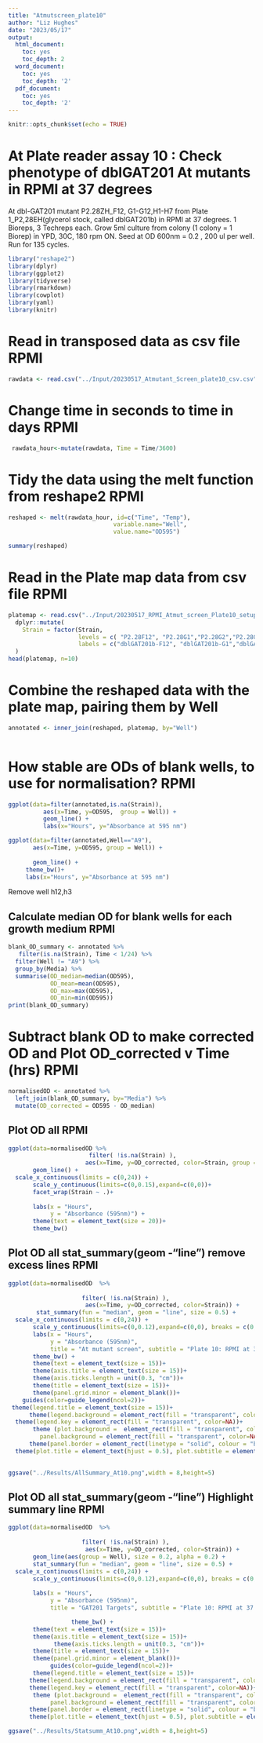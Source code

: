 ```yaml
---
title: "Atmutscreen_plate10"
author: "Liz Hughes"
date: "2023/05/17"
output: 
  html_document:
    toc: yes
    toc_depth: 2
  word_document:
    toc: yes
    toc_depth: '2'
  pdf_document:
    toc: yes
    toc_depth: '2'
---
```


```r
knitr::opts_chunk$set(echo = TRUE)
```


# At Plate reader assay 10 : Check phenotype of dblGAT201 At mutants in RPMI at 37 degrees

 At dbl-GAT201 mutant P2.28ZH_F12, G1-G12,H1-H7 from Plate 1_P2,28EH(glycerol stock, called dblGAT201b)  in RPMI at 37 degrees.
1 Bioreps, 3 Techreps each.
Grow 5ml culture from colony (1 colony = 1 Biorep) in YPD, 30C, 180 rpm ON.
Seed at OD 600nm = 0.2 , 200 ul per well.
Run for 135 cycles.

```r

library("reshape2")
library(dplyr)
library(ggplot2)
library(tidyverse)
library(rmarkdown)
library(cowplot)
library(yaml)
library(knitr)
```



# Read in transposed data as csv file RPMI

```r

rawdata <- read.csv("../Input/20230517_Atmutant_Screen_plate10_csv.csv")

```

# Change time in seconds to time in days RPMI

```r

 rawdata_hour<-mutate(rawdata, Time = Time/3600)

```

# Tidy the data using the melt function from reshape2 RPMI

```r

reshaped <- melt(rawdata_hour, id=c("Time", "Temp"), 
                              variable.name="Well",
                              value.name="OD595")

summary(reshaped)
```

# Read in the Plate map data from csv file RPMI

```r

platemap <- read.csv("../Input/20230517_RPMI_Atmut_screen_Plate10_setup.csv") %>%     
  dplyr::mutate(
    Strain = factor(Strain, 
                    levels = c( "P2.28F12", "P2.28G1","P2.28G2","P2.28G3","P2.28G4","P2.28G5","P2.28G6","P2.28G7", "P2.28G8","P2.28G9","P2.28G10","P2.28G11","P2.28G12","P2.28H1","P2.28H2","P2.28H3","P2.28H4","P2.28H5","P2.28H6","P2.28H7"),
                    labels = c("dblGAT201b-F12", "dblGAT201b-G1","dblGAT201b-G2","dblGAT201b-G3","dblGAT201b-G4","dblGAT201b-G5","dblGAT201b-G6","dblGAT201b-G7","dblGAT201b-G8","dblGAT201b-G9", "dblGAT201b-G10","dblGAT201b-G11","dblGAT201b-G12","dblGAT201b-H1","dblGAT201b-H2","dblGAT201b-H3","dblGAT201b-H4","dblGAT201b-H5","dblGAT201b-H6","dblGAT201b-H7"))
  )
head(platemap, n=10)


```

# Combine the reshaped data with the plate map, pairing them by Well 

```r

annotated <- inner_join(reshaped, platemap, by="Well")
 
```

# How stable are ODs of blank wells, to use for normalisation? RPMI

```r

ggplot(data=filter(annotated,is.na(Strain)),
          aes(x=Time, y=OD595,  group = Well)) + 
          geom_line() + 
          labs(x="Hours", y="Absorbance at 595 nm")
```


```r

ggplot(data=filter(annotated,Well=="A9"), 
       aes(x=Time, y=OD595, group = Well)) + 
 
       geom_line() + 
     theme_bw()+
     labs(x="Hours", y="Absorbance at 595 nm")

```


Remove well h12,h3

## Calculate median OD for blank wells for each growth medium RPMI


```r

blank_OD_summary <- annotated %>%
   filter(is.na(Strain), Time < 1/24) %>%
  filter(Well != "A9") %>%
  group_by(Media) %>%
  summarise(OD_median=median(OD595),
            OD_mean=mean(OD595),
            OD_max=max(OD595),
            OD_min=min(OD595))
print(blank_OD_summary)
```

# Subtract blank OD to make corrected OD and Plot OD_corrected v Time (hrs) RPMI

```r

normalisedOD <- annotated %>%
  left_join(blank_OD_summary, by="Media") %>%
  mutate(OD_corrected = OD595 - OD_median)

```

## Plot OD all RPMI

```r

ggplot(data=normalisedOD %>%
                       filter( !is.na(Strain) ), 
                      aes(x=Time, y=OD_corrected, color=Strain, group = Well)) + 
       geom_line() + 
  scale_x_continuous(limits = c(0,24)) +
       scale_y_continuous(limits=c(0,0.15),expand=c(0,0))+
       facet_wrap(Strain ~ .)+
  
       labs(x = "Hours",
            y = "Absorbance (595nm)") +
       theme(text = element_text(size = 20))+
       theme_bw()
```


## Plot OD all stat_summary(geom -"line") remove excess lines RPMI

```r

ggplot(data=normalisedOD  %>%
          
                     filter( !is.na(Strain) ),  
                      aes(x=Time, y=OD_corrected, color=Strain)) + 
        stat_summary(fun = "median", geom = "line", size = 0.5) +
  scale_x_continuous(limits = c(0,24)) +
       scale_y_continuous(limits=c(0,0.12),expand=c(0,0), breaks = c(0, 0.05, 0.1)) +
       labs(x = "Hours",
            y = "Absorbance (595nm)",
            title = "At mutant screen", subtitle = "Plate 10: RPMI at 37 degrees") +
       theme_bw() +
       theme(text = element_text(size = 15))+
       theme(axis.title = element_text(size = 15))+
       theme(axis.ticks.length = unit(0.3, "cm"))+
       theme(title = element_text(size = 15))+
       theme(panel.grid.minor = element_blank())+
    guides(color=guide_legend(ncol=2))+
 theme(legend.title = element_text(size = 15))+
      theme(legend.background = element_rect(fill = "transparent", color=NA))+
  theme(legend.key = element_rect(fill = "transparent", color=NA))+
       theme (plot.background =  element_rect(fill = "transparent", color=NA), 
         panel.background = element_rect(fill = "transparent", color=NA),)+
      theme(panel.border = element_rect(linetype = "solid", colour = "black", size = 2))+
  theme(plot.title = element_text(hjust = 0.5), plot.subtitle = element_text(hjust = 0.5) )
       
```


```r

ggsave("../Results/AllSummary_At10.png",width = 8,height=5)
```


## Plot OD all stat_summary(geom -"line") Highlight summary line RPMI

```r


ggplot(data=normalisedOD  %>%
         
                     filter( !is.na(Strain) ),  
                      aes(x=Time, y=OD_corrected, color=Strain)) + 
       geom_line(aes(group = Well), size = 0.2, alpha = 0.2) + 
       stat_summary(fun = "median", geom = "line", size = 0.5) +
  scale_x_continuous(limits = c(0,24)) +
       scale_y_continuous(limits=c(0,0.12),expand=c(0,0), breaks = c(0, 0.05, 0.1)) +
   
       labs(x = "Hours",
            y = "Absorbance (595nm)",
            title = "GAT201 Targets", subtitle = "Plate 10: RPMI at 37 degrees") +

                  theme_bw() +
       theme(text = element_text(size = 15))+
       theme(axis.title = element_text(size = 15))+
             theme(axis.ticks.length = unit(0.3, "cm"))+
       theme(title = element_text(size = 15))+
       theme(panel.grid.minor = element_blank())+
            guides(color=guide_legend(ncol=2))+
       theme(legend.title = element_text(size = 15))+
      theme(legend.background = element_rect(fill = "transparent", color=NA))+
      theme(legend.key = element_rect(fill = "transparent", color=NA))+
       theme (plot.background =  element_rect(fill = "transparent", color=NA), 
            panel.background = element_rect(fill = "transparent", color=NA),)+
      theme(panel.border = element_rect(linetype = "solid", colour = "black", size = 1))+
      theme(plot.title = element_text(hjust = 0.5), plot.subtitle = element_text(hjust = 0.5))
```

```r

ggsave("../Results/Statsumm_At10.png",width = 8,height=5)
```




